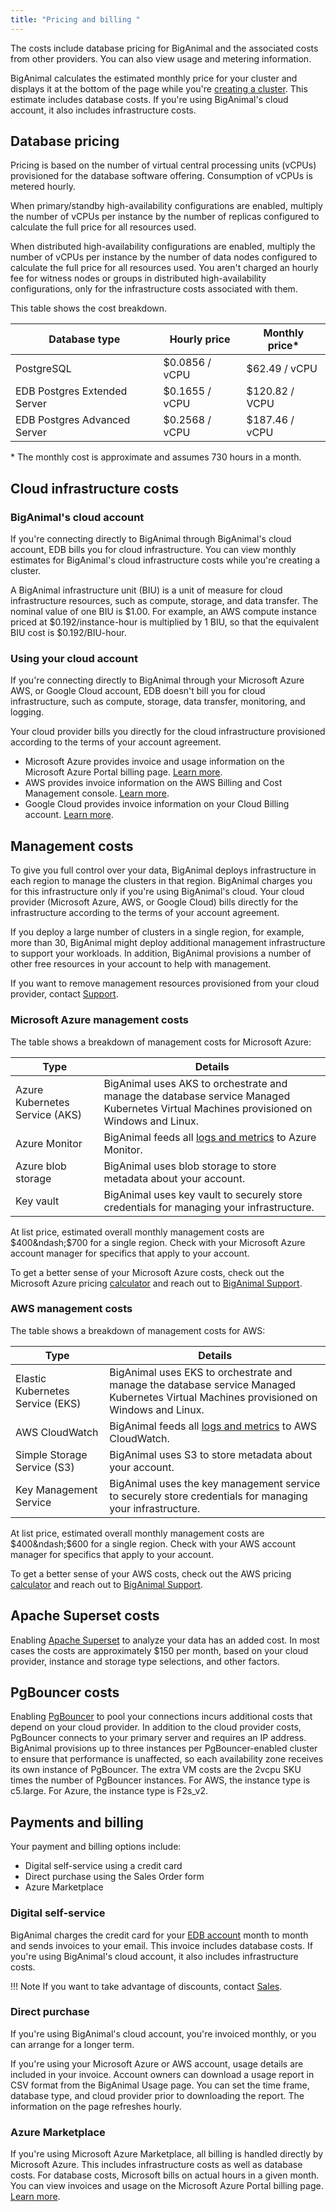 ```yaml
---
title: "Pricing and billing "
---
```


The costs include database pricing for BigAnimal and the associated costs from other providers. You can also view usage and metering information. 

BigAnimal calculates the estimated monthly price for your cluster and displays it at the bottom of the page while you're [creating a cluster](/biganimal/release/getting_started/creating_a_cluster). This estimate includes database costs. If you're using BigAnimal's cloud account, it also includes infrastructure costs.

## Database pricing 

Pricing is based on the number of virtual central processing units (vCPUs) provisioned for the database software offering. Consumption of vCPUs is metered hourly. 

When primary/standby high-availability configurations are enabled, multiply the number of vCPUs per instance by the number of replicas configured to calculate the full price for all resources used. 

When distributed high-availability configurations are enabled, multiply the number of vCPUs per instance by the number of data nodes configured to calculate the full price for all resources used. You aren't charged an hourly fee for witness nodes or groups in distributed high-availability configurations, only for the infrastructure costs associated with them.

This table shows the cost breakdown.

| Database type                | Hourly price   | Monthly price\* | 
| ---------------------------- | -------------- | --------------- | 
| PostgreSQL                   | $0.0856 / vCPU | $62.49 / vCPU  | 
| EDB Postgres Extended Server | $0.1655 / vCPU | $120.82 / VCPU |
| EDB Postgres Advanced Server | $0.2568 / vCPU | $187.46 / vCPU  | 

\* The monthly cost is approximate and assumes 730 hours in a month. 
  

## Cloud infrastructure costs

### BigAnimal's cloud account

If you're connecting directly to BigAnimal through BigAnimal's cloud account, EDB bills you for cloud infrastructure. You can view monthly estimates for BigAnimal's cloud infrastructure costs while you're creating a cluster.

A BigAnimal infrastructure unit (BIU) is a unit of measure for cloud infrastructure resources, such as compute, storage, and data transfer. The nominal value of one BIU is $1.00. For example, an AWS compute instance priced at $0.192/instance-hour is multiplied by 1 BIU, so that the equivalent BIU cost is $0.192/BIU-hour.

### Using your cloud account

If you're connecting directly to BigAnimal through your Microsoft Azure AWS, or Google Cloud account, EDB doesn't bill you for cloud infrastructure, such as compute, storage, data transfer, monitoring, and logging.

Your cloud provider bills you directly for the cloud infrastructure provisioned according to the terms of your account agreement. 
- Microsoft Azure provides invoice and usage information on the Microsoft Azure Portal billing page. [Learn more](https://docs.microsoft.com/en-us/azure/cost-management-billing/).
- AWS provides invoice information on the AWS Billing and Cost Management console. [Learn more](https://docs.aws.amazon.com/account-billing/index.html).
- Google Cloud provides invoice information on your Cloud Billing account. [Learn more](https://cloud.google.com/billing/docs).

## Management costs

To give you full control over your data, BigAnimal deploys infrastructure in each region to manage the clusters in that region. BigAnimal charges you for this infrastructure only if you're using BigAnimal's cloud. Your cloud provider (Microsoft Azure, AWS, or Google Cloud) bills directly for the infrastructure according to the terms of your account agreement.

If you deploy a large number of clusters in a single region, for example, more than 30, BigAnimal might deploy additional management infrastructure to support your workloads. In addition, BigAnimal provisions a number of other free resources in your account to help with management. 

If you want to remove management resources provisioned from your cloud provider, contact [Support](../overview/support).


### Microsoft Azure management costs

The table shows a breakdown of management costs for Microsoft Azure:

| Type                           | Details                                                                                                                                               |
| ------------------------------ | ----------------------------------------------------------------------------------------------------------------------------------------------------- |
| Azure Kubernetes Service (AKS) | BigAnimal uses AKS to orchestrate and manage the database service Managed Kubernetes Virtual Machines provisioned on Windows and Linux.               |
| Azure Monitor                  | BigAnimal feeds all [logs and metrics](https://www.enterprisedb.com/docs/biganimal/latest/using_cluster/05_monitoring_and_logging/) to Azure Monitor. |
| Azure blob storage             | BigAnimal uses blob storage to store metadata about your account.                                                                                     |
| Key vault                      | BigAnimal uses key vault to securely store credentials for managing your infrastructure.                                                              |

At list price, estimated overall monthly management costs are $400&ndash;$700 for a single region. Check with your Microsoft Azure account manager for specifics that apply to your account. 

To get a better sense of your Microsoft Azure costs, check out the Microsoft Azure pricing [calculator](https://azure.microsoft.com/en-us/pricing/calculator/) and reach out to [BigAnimal Support](../overview/support). 

### AWS management costs

The table shows a breakdown of management costs for AWS:

| Type                           | Details                                                                                                                                               |
| ------------------------------ | ----------------------------------------------------------------------------------------------------------------------------------------------------- |
| Elastic Kubernetes Service (EKS) | BigAnimal uses EKS to orchestrate and manage the database service Managed Kubernetes Virtual Machines provisioned on Windows and Linux.               |
| AWS CloudWatch                  | BigAnimal feeds all [logs and metrics](https://www.enterprisedb.com/docs/biganimal/latest/using_cluster/05_monitoring_and_logging/) to AWS CloudWatch. |
| Simple Storage Service (S3)             | BigAnimal uses S3 to store metadata about your account.                                                                                     |
| Key Management Service                      | BigAnimal uses the key management service to securely store credentials for managing your infrastructure.                                                              |

At list price, estimated overall monthly management costs are $400&ndash;$600 for a single region. Check with your AWS account manager for specifics that apply to your account.

To get a better sense of your AWS costs, check out the AWS pricing [calculator](https://calculator.aws/#/) and reach out to [BigAnimal Support](../overview/support).  


## Apache Superset costs

Enabling [Apache Superset](/biganimal/latest/using_cluster/06_analyze_with_superset/) to analyze your data has an added cost. In most cases the costs are approximately $150 per month, based on your cloud provider, instance and storage type selections, and other factors.

## PgBouncer costs

Enabling [PgBouncer](../getting_started/creating_a_cluster/#pgbouncer) to pool your connections incurs additional costs that depend on your cloud provider. In addition to the cloud provider costs, PgBouncer connects to your primary server and requires an IP address. BigAnimal provisions up to three instances per PgBouncer-enabled cluster to ensure that performance is unaffected, so each availability zone receives its own instance of PgBouncer. The extra VM costs are the 2vcpu SKU times the number of PgBouncer instances. For AWS, the instance type is c5.large. For Azure, the instance type is F2s_v2.

## Payments and billing

Your payment and billing options include:

- Digital self-service using a credit card
- Direct purchase using the Sales Order form 
- Azure Marketplace

### Digital self-service

BigAnimal charges the credit card for your [EDB account](https://www.enterprisedb.com/accounts/register) month to month and sends invoices to your email. This invoice includes database costs. If you're using BigAnimal's cloud account, it also includes infrastructure costs.

!!! Note 
    If you want to take advantage of discounts, contact [Sales](https://info.enterprisedb.com/EDB-Contact-Us.html). 

### Direct purchase
If you're using BigAnimal's cloud account, you're invoiced monthly, or you can arrange for a longer term.

If you're using your Microsoft Azure or AWS account, usage details are included in your invoice. Account owners can download a usage report in CSV format from the BigAnimal Usage page. You can set the time frame, database type, and cloud provider prior to downloading the report. The information on the page refreshes hourly.

### Azure Marketplace
If you're using Microsoft Azure Marketplace, all billing is handled directly by Microsoft Azure. This includes infrastructure costs as well as database costs. For database costs, Microsoft bills on actual hours in a given month. You can view invoices and usage on the Microsoft Azure Portal billing page. [Learn more](https://docs.microsoft.com/en-us/azure/cost-management-billing/).

